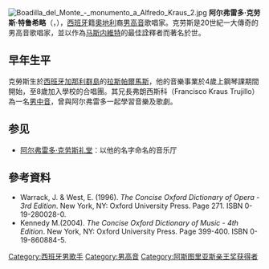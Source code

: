 [[File:Boadilla_del_Monte_-_monumento_a_Alfredo_Kraus_2.jpg|thumb]]
'''阿尔弗雷多·克劳斯·特鲁希略'''（{{lang-es|Alfredo Kraus Trujillo}}，{{bd|1927年|9月24日|1999年|9月10日|catIdx=K}}），[[西班牙|西班牙]]籍[[奧地利|奧地利]]裔[[男高音|男高音]]歌唱家。克劳斯是20世紀一大傳奇的男高音歌唱家，並以作為[[儒勒·马斯内|马斯内]][[維特|維特]]的最佳詮釋者而著名於世。

== 早年生平 ==
克勞斯生於[[西班牙|西班牙]][[加那利群島|加那利群島]]的[[拉斯帕爾馬斯|拉斯帕爾馬斯]]，他的音樂事業於4歲上鋼琴課期間開始，至8歲加入學校的合唱團。其兄長弗朗西斯科（Francisco Kraus Trujillo）為一名[[男中音|男中音]]，曾與阿尔弗雷多一起學習音樂及歌劇。
<!--
== 歌唱生涯 ==

== 晚年 ==
-->
== 参见 ==
* [[阿尔弗雷多·克劳斯礼堂|阿尔弗雷多·克劳斯礼堂]]：以他的名字命名的音乐厅

== 參考資料 ==
<div class="references-small">
* Warrack, J. & West, E. (1996). ''The Concise Oxford Dictionary of Opera - 3rd Edition''. New York, NY: Oxford University Press. Page 271. ISBN 0-19-280028-0.  
* Kennedy M.(2004). ''The Concise Oxford Dictionary of Music - 4th Edition''. New York, NY: Oxford University Press. Page 399-400. ISBN 0-19-860884-5.  
</div>

{{阿斯图里亚斯亲王奖获得者|arts}}
{{Authority control}}
{{singer-stub}}
{{opera-stub}}

{{DEFAULTSORT:Kraus Trujillo, Alfredo}}
[[Category:西班牙男歌手|Category:西班牙男歌手]]
[[Category:男高音|Category:男高音]]
[[Category:阿斯图里亚斯亲王奖获得者|Category:阿斯图里亚斯亲王奖获得者]]